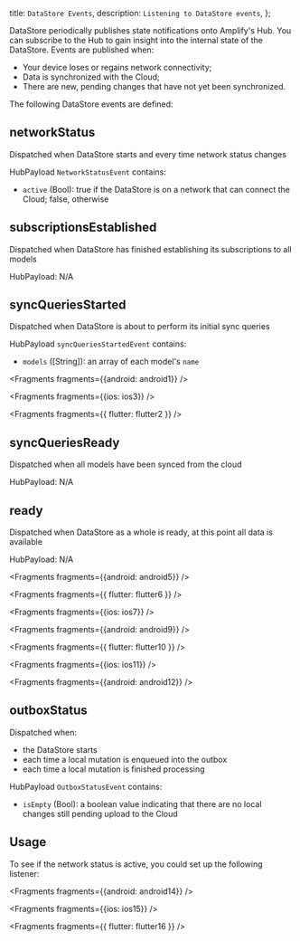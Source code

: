   title: `DataStore Events`,
  description: `Listening to DataStore events`,
};

DataStore periodically publishes state notifications onto Amplify's Hub. You can subscribe to the Hub to gain insight into the internal state of the DataStore. Events are published when:
* Your device loses or regains network connectivity;
* Data is synchronized with the Cloud;
* There are new, pending changes that have not yet been synchronized.

The following DataStore events are defined:

## networkStatus

Dispatched when DataStore starts and every time network status changes

HubPayload `NetworkStatusEvent` contains:
- `active` (Bool): true if the DataStore is on a network that can connect the Cloud; false, otherwise

## subscriptionsEstablished

Dispatched when DataStore has finished establishing its subscriptions to all models

HubPayload: N/A

## syncQueriesStarted

Dispatched when DataStore is about to perform its initial sync queries

HubPayload `syncQueriesStartedEvent` contains:
- `models` ([String]): an array of each model's `name`


<Fragments fragments={{android: android1}} />


<Fragments fragments={{ios: ios3}} />


<Fragments fragments={{ flutter: flutter2 }} />

## syncQueriesReady

Dispatched when all models have been synced from the cloud

HubPayload: N/A

## ready

Dispatched when DataStore as a whole is ready, at this point all data is available

HubPayload: N/A


<Fragments fragments={{android: android5}} />


<Fragments fragments={{ flutter: flutter6 }} />


<Fragments fragments={{ios: ios7}} />


<Fragments fragments={{android: android9}} />


<Fragments fragments={{ flutter: flutter10 }} />


<Fragments fragments={{ios: ios11}} />


<Fragments fragments={{android: android12}} />

## outboxStatus

Dispatched when:
- the DataStore starts
- each time a local mutation is enqueued into the outbox
- each time a local mutation is finished processing

HubPayload `OutboxStatusEvent` contains:
- `isEmpty` (Bool): a boolean value indicating that there are no local changes still pending upload to the Cloud

## Usage
To see if the network status is active, you could set up the following listener:


<Fragments fragments={{android: android14}} />


<Fragments fragments={{ios: ios15}} />


<Fragments fragments={{ flutter: flutter16 }} />
